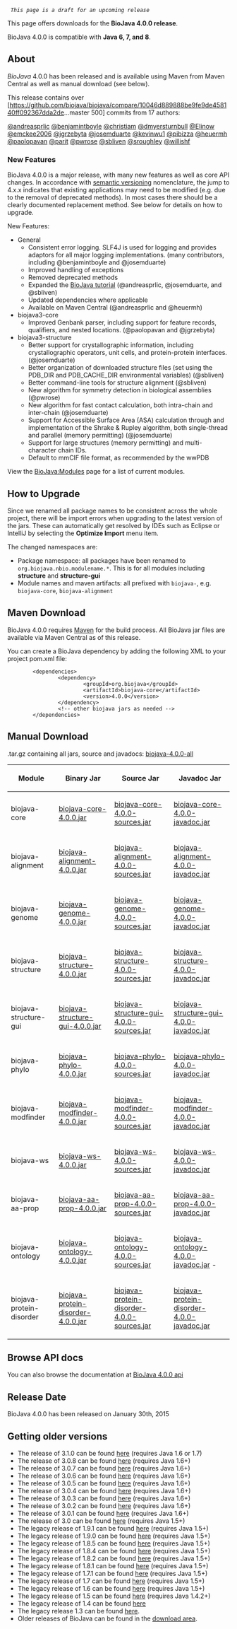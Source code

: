   ''This page is a draft for an upcoming release''

This page offers downloads for the <b>BioJava 4.0.0 release</b>. 

BioJava 4.0.0 is compatible with <b>Java 6, 7, and 8</b>.

== About ==
''BioJava'' 4.0.0 has been released and is available using Maven from Maven Central as well as manual download (see below).

This release contains over [https://github.com/biojava/biojava/compare/10046d889888be9fe9de458140ff092367dda2de...master 500] commits from 17 authors:

[https://www.github.com/andreasprlic @andreasprlic]
[https://www.github.com/benjamintboyle @benjamintboyle]
[https://www.github.com/christiam @christiam]
[https://www.github.com/dmyersturnbull @dmyersturnbull]
[https://www.github.com/Elinow @Elinow]
[https://www.github.com/emckee2006 @emckee2006]
[https://www.github.com/jgrzebyta @jgrzebyta]
[https://www.github.com/josemduarte @josemduarte]
[https://www.github.com/kevinwu1 @kevinwu1]
[https://www.github.com/pibizza @pibizza]
[https://www.github.com/heuermh @heuermh]
[https://www.github.com/paolopavan @paolopavan]
[https://www.github.com/parit @parit]
[https://www.github.com/pwrose @pwrose]
[https://www.github.com/sbliven @sbliven]
[https://www.github.com/sroughley @sroughley]
[https://www.github.com/willishf @willishf]

===New Features===

BioJava 4.0.0 is a major release, with many new features as well as core API changes. In accordance with [http://semver.org/ semantic versioning] nomenclature, the jump to 4.x.x indicates that existing applications may need to be modified (e.g. due to the removal of deprecated methods). In most cases there should be a clearly documented replacement method. See below for details on how to upgrade.

New Features:

* General
** Consistent error logging. SLF4J is used for logging and provides adaptors for all major logging implementations. (many contributors, including @benjamintboyle and @josemduarte)
** Improved handling of exceptions
** Removed deprecated methods
** Expanded the [https://github.com/biojava/biojava3-tutorial/ BioJava tutorial] (@andreasprlic, @josemduarte, and @sbliven)
** Updated dependencies where applicable
** Available on Maven Central (@andreasprlic and @heuermh)
* biojava3-core
** Improved Genbank parser, including support for feature records, qualifiers, and nested locations. (@paolopavan and @jgrzebyta)
* biojava3-structure
** Better support for crystallographic information, including crystallographic operators, unit cells, and protein-protein interfaces. (@josemduarte)
** Better organization of downloaded structure files (set using the PDB_DIR and PDB_CACHE_DIR environmental variables) (@sbliven)
** Better command-line tools for structure alignment (@sbliven)
** New algorithm for symmetry detection in biological assemblies (@pwrose)
** New algorithm for fast contact calculation, both intra-chain and inter-chain (@josemduarte)
** Support for Accessible Surface Area (ASA) calculation through and implementation of the Shrake & Rupley algorithm, both single-thread and parallel (memory permitting) (@josemduarte)
** Support for large structures (memory permitting) and multi-character chain IDs.
** Default to mmCIF file format, as recommended by the wwPDB


View the [[BioJava:Modules]] page for a list of current modules.

== How to Upgrade ==

Since we renamed all package names to be consistent across the whole project, there will be import errors when upgrading to the latest version of the jars. These can automatically get resolved by IDEs such as Eclipse or IntelliJ by selecting the '''Optimize Import''' menu item.

The changed namespaces are:

* Package namespace: all packages have been renamed to <code>org.biojava.nbio.modulename.*</code>. This is for all modules including '''structure''' and '''structure-gui'''
* Module names and maven artifacts: all prefixed with <code>biojava-</code>, e.g. <code>biojava-core</code>, <code>biojava-alignment</code>

== Maven Download ==
BioJava 4.0.0 requires [http://maven.apache.org/ Maven] for the build process. All BioJava jar files are available via Maven Central as of this release.

You can create a BioJava dependency by adding the following XML to your project pom.xml file:
<pre>
        <dependencies>
                <dependency>
                        <groupId>org.biojava</groupId>
                        <artifactId>biojava-core</artifactId>
                        <version>4.0.0</version>
                </dependency>
                <!-- other biojava jars as needed -->
        </dependencies>	
</pre>

== Manual Download ==

.tar.gz containing all jars, source and javadocs: [http://biojava.org/download/bj4.0.0/biojava-4.0.0-all.tar.gz biojava-4.0.0-all]

{|
|+
! Module
! Binary Jar
! Source Jar
! Javadoc Jar
|-
| biojava-core 
| [https://repo1.maven.org/maven2/org/biojava/biojava-core/4.0.0/biojava-core-4.0.0.jar biojava-core-4.0.0.jar] 
| [https://repo1.maven.org/maven2/org/biojava/biojava-core/4.0.0/biojava-core-4.0.0-sources.jar biojava-core-4.0.0-sources.jar] 
| [https://repo1.maven.org/maven2/org/biojava/biojava-core/4.0.0/biojava-core-4.0.0-javadoc.jar biojava-core-4.0.0-javadoc.jar]
|-
| biojava-alignment 
| [https://repo1.maven.org/maven2/org/biojava/biojava-alignment/4.0.0/biojava-alignment-4.0.0.jar biojava-alignment-4.0.0.jar] 
| [https://repo1.maven.org/maven2/org/biojava/biojava-alignment/4.0.0/biojava-alignment-4.0.0-sources.jar biojava-alignment-4.0.0-sources.jar] 
| [https://repo1.maven.org/maven2/org/biojava/biojava-alignment/4.0.0/biojava-alignment-4.0.0-javadoc.jar biojava-alignment-4.0.0-javadoc.jar]
|-
| biojava-genome 
| [https://repo1.maven.org/maven2/org/biojava/biojava-genome/4.0.0/biojava-genome-4.0.0.jar biojava-genome-4.0.0.jar] 
| [https://repo1.maven.org/maven2/org/biojava/biojava-genome/4.0.0/biojava-genome-4.0.0-sources.jar biojava-genome-4.0.0-sources.jar] 
| [https://repo1.maven.org/maven2/org/biojava/biojava-genome/4.0.0/biojava-genome-4.0.0-javadoc.jar biojava-genome-4.0.0-javadoc.jar]
|-
| biojava-structure 
| [https://repo1.maven.org/maven2/org/biojava/biojava-structure/4.0.0/biojava-structure-4.0.0.jar biojava-structure-4.0.0.jar] 
| [https://repo1.maven.org/maven2/org/biojava/biojava-structure/4.0.0/biojava-structure-4.0.0-sources.jar biojava-structure-4.0.0-sources.jar] 
| [https://repo1.maven.org/maven2/org/biojava/biojava-structure/4.0.0/biojava-structure-4.0.0-javadoc.jar biojava-structure-4.0.0-javadoc.jar]
|-
| biojava-structure-gui 
| [https://repo1.maven.org/maven2/org/biojava/biojava-structure-gui/4.0.0/biojava-structure-gui-4.0.0.jar biojava-structure-gui-4.0.0.jar] 
| [https://repo1.maven.org/maven2/org/biojava/biojava-structure-gui/4.0.0/biojava-structure-gui-4.0.0-sources.jar biojava-structure-gui-4.0.0-sources.jar] 
| [https://repo1.maven.org/maven2/org/biojava/biojava-structure-gui/4.0.0/biojava-structure-gui-4.0.0-javadoc.jar biojava-structure-gui-4.0.0-javadoc.jar]
|-
| biojava-phylo 
| [https://repo1.maven.org/maven2/org/biojava/biojava-phylo/4.0.0/biojava-phylo-4.0.0.jar biojava-phylo-4.0.0.jar] 
| [https://repo1.maven.org/maven2/org/biojava/biojava-phylo/4.0.0/biojava-phylo-4.0.0-sources.jar biojava-phylo-4.0.0-sources.jar] 
| [https://repo1.maven.org/maven2/org/biojava/biojava-phylo/4.0.0/biojava-phylo-4.0.0-javadoc.jar biojava-phylo-4.0.0-javadoc.jar]
|-
| biojava-modfinder 
| [https://repo1.maven.org/maven2/org/biojava/biojava-modfinder/4.0.0/biojava-modfinder-4.0.0.jar biojava-modfinder-4.0.0.jar] 
| [https://repo1.maven.org/maven2/org/biojava/biojava-modfinder/4.0.0/biojava-modfinder-4.0.0-sources.jar biojava-modfinder-4.0.0-sources.jar] 
| [https://repo1.maven.org/maven2/org/biojava/biojava-modfinder/4.0.0/biojava-modfinder-4.0.0-javadoc.jar biojava-modfinder-4.0.0-javadoc.jar]
|-
| biojava-ws 
| [https://repo1.maven.org/maven2/org/biojava/biojava-ws/4.0.0/biojava-ws-4.0.0.jar biojava-ws-4.0.0.jar] 
| [https://repo1.maven.org/maven2/org/biojava/biojava-ws/4.0.0/biojava-ws-4.0.0-sources.jar biojava-ws-4.0.0-sources.jar] 
| [https://repo1.maven.org/maven2/org/biojava/biojava-ws/4.0.0/biojava-ws-4.0.0-javadoc.jar biojava-ws-4.0.0-javadoc.jar]
|-
| biojava-aa-prop 
| [https://repo1.maven.org/maven2/org/biojava/biojava-aa-prop/4.0.0/biojava-aa-prop-4.0.0.jar biojava-aa-prop-4.0.0.jar] 
| [https://repo1.maven.org/maven2/org/biojava/biojava-aa-prop/4.0.0/biojava-aa-prop-4.0.0-sources.jar biojava-aa-prop-4.0.0-sources.jar] 
| [https://repo1.maven.org/maven2/org/biojava/biojava-aa-prop/4.0.0/biojava-aa-prop-4.0.0-javadoc.jar biojava-aa-prop-4.0.0-javadoc.jar]
|-
| biojava-ontology
| [https://repo1.maven.org/maven2/org/biojava/biojava-ontology/4.0.0/biojava-aa-prop-4.0.0.jar biojava-ontology-4.0.0.jar] 
| [https://repo1.maven.org/maven2/org/biojava/biojava-ontology/4.0.0/biojava-aa-prop-4.0.0-sources.jar biojava-ontology-4.0.0-sources.jar] 
| [https://repo1.maven.org/maven2/org/biojava/biojava-ontology/4.0.0/biojava-aa-prop-4.0.0-javadoc.jar biojava-ontology-4.0.0-javadoc.jar]
-
| biojava-survival
| [https://repo1.maven.org/maven2/org/biojava/biojava-survival/4.0.0/biojava-aa-prop-4.0.0.jar biojava-survival-4.0.0.jar] 
| [https://repo1.maven.org/maven2/org/biojava/biojava-survival/4.0.0/biojava-aa-prop-4.0.0-sources.jar biojava-survival-4.0.0-sources.jar] 
| [https://repo1.maven.org/maven2/org/biojava/biojava-survival/4.0.0/biojava-aa-prop-4.0.0-javadoc.jar biojava-survival-4.0.0-javadoc.jar]
|-
| biojava-protein-disorder 
| [https://repo1.maven.org/maven2/org/biojava/biojava-protein-disorder/4.0.0/biojava-protein-disorder-4.0.0.jar biojava-protein-disorder-4.0.0.jar] 
| [https://repo1.maven.org/maven2/org/biojava/biojava-protein-disorder/4.0.0/biojava-protein-disorder-4.0.0-sources.jar biojava-protein-disorder-4.0.0-sources.jar] 
| [https://repo1.maven.org/maven2/org/biojava/biojava-protein-disorder/4.0.0/biojava-protein-disorder-4.0.0-javadoc.jar biojava-protein-disorder-4.0.0-javadoc.jar]

|}

== Browse API docs ==
You can also browse the documentation at [http://www.biojava.org/docs/api4.0.0/ BioJava 4.0.0 api]

==Release Date==
BioJava 4.0.0 has been released on January 30th, 2015

== Getting older versions ==
* The release of 3.1.0 can be found [[BioJava:Download 3.1.0|here]] (requires Java 1.6 or 1.7)
* The release of 3.0.8 can be found [[BioJava:Download 3.0.8|here]] (requires Java 1.6+)
* The release of 3.0.7 can be found [[BioJava:Download 3.0.7|here]] (requires Java 1.6+)
* The release of 3.0.6 can be found [[BioJava:Download 3.0.6|here]] (requires Java 1.6+)
* The release of 3.0.5 can be found [[BioJava:Download 3.0.5|here]] (requires Java 1.6+)
* The release of 3.0.4 can be found [[BioJava:Download 3.0.4|here]] (requires Java 1.6+)
* The release of 3.0.3 can be found [[BioJava:Download 3.0.3|here]] (requires Java 1.6+)
* The release of 3.0.2 can be found [[BioJava:Download 3.0.2|here]] (requires Java 1.6+)
* The release of 3.0.1 can be found [[BioJava:Download 3.0.1|here]] (requires Java 1.6+)
* The release of 3.0 can be found [[BioJava:Download 3.0|here]] (requires Java 1.5+)
* The legacy release of 1.9.1 can be found [[BioJava:Download 1.9.1|here]] (requires Java 1.5+)
* The legacy release of 1.9.0 can be found [[BioJava:Download 1.9.0|here]] (requires Java 1.5+)
* The legacy release of 1.8.5 can be found [[BioJava:Download 1.8.5|here]] (requires Java 1.5+)
* The legacy release of 1.8.4 can be found [[BioJava:Download 1.8.4|here]] (requires Java 1.5+)
* The legacy release of 1.8.2 can be found [[BioJava:Download 1.8.2|here]] (requires Java 1.5+)
* The legacy release of 1.8.1 can be found [[BioJava:Download 1.8.1|here]] (requires Java 1.5+)
* The legacy release of 1.7.1 can be found [[BioJava:Download 1.7.1|here]] (requires Java 1.5+)
* The legacy release of 1.7 can be found [[BioJava:Download 1.7|here]] (requires Java 1.5+)
* The legacy release of 1.6 can be found [[BioJava:Download 1.6|here]] (requires Java 1.5+)
* The legacy release of 1.5 can be found [[BioJava:Download 1.5|here]] (requires Java 1.4.2+)
* The legacy release of 1.4 can be found [[BioJava:Download 1.4|here]]
* The legacy release 1.3 can be found [[BioJava:Download 1.3|here]].
* Older releases of BioJava can be found in the [http://www.biojava.org/download/ download area].